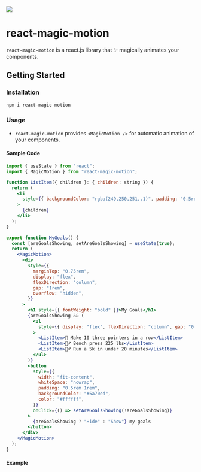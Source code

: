 
<div style={{display: "flex", marginTop: "1.5rem", gap: "0.85rem"}}>
<img
    style={{ height: 36, width: 36 }}
    src="https://react-magic-motion.nyc3.cdn.digitaloceanspaces.com/react-magic-motion-logo.png"
  />

<h1 className=" nx-text-4xl nx-font-bold nx-tracking-tight nx-text-slate-900 dark:nx-text-slate-100">
  react-magic-motion
</h1>
</div>

`react-magic-motion` is a react.js library that ✨ magically animates your components.

## Getting Started

### Installation

```sh npm2yarn
npm i react-magic-motion
```

### Usage

- `react-magic-motion` provides `<MagicMotion />` for automatic animation of your components.

#### Sample Code

```jsx copy filename="my-goals.js" showLineNumbers /MagicMotion/
import { useState } from "react";
import { MagicMotion } from "react-magic-motion";

function ListItem({ children }: { children: string }) {
  return (
    <li
      style={{ backgroundColor: "rgba(249,250,251,.1)", padding: "0.5rem" }}
    >
      {children}
    </li>
  );
}

export function MyGoals() {
  const [areGoalsShowing, setAreGoalsShowing] = useState(true);
  return (
    <MagicMotion>
      <div
        style={{
          marginTop: "0.75rem",
          display: "flex",
          flexDirection: "column",
          gap: "1rem",
          overflow: "hidden",
        }}
      >
        <h1 style={{ fontWeight: "bold" }}>My Goals</h1>
        {areGoalsShowing && (
          <ul
            style={{ display: "flex", flexDirection: "column", gap: "0.75rem" }}
          >
            <ListItem>🏀 Make 10 three pointers in a row</ListItem>
            <ListItem>🏋️‍♂️ Bench press 225 lbs</ListItem>
            <ListItem>🏃‍♂️ Run a 5k in under 20 minutes</ListItem>
          </ul>
        )}
        <button
          style={{
            width: "fit-content",
            whiteSpace: "nowrap",
            padding: "0.5rem 1rem",
            backgroundColor: "#5a70ed",
            color: "#ffffff",
          }}
          onClick={() => setAreGoalsShowing(!areGoalsShowing)}
        >
          {areGoalsShowing ? "Hide" : "Show"} my goals
        </button>
      </div>
    </MagicMotion>
  );
}

```

#### Example

<MyGoals />
